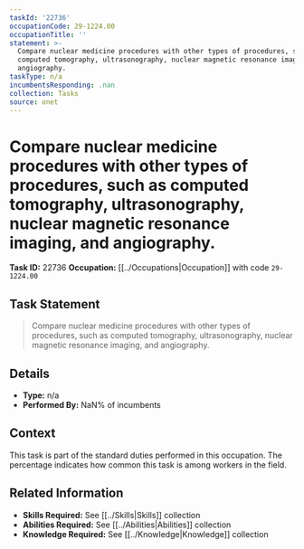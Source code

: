 ```yaml
---
taskId: '22736'
occupationCode: 29-1224.00
occupationTitle: ''
statement: >-
  Compare nuclear medicine procedures with other types of procedures, such as
  computed tomography, ultrasonography, nuclear magnetic resonance imaging, and
  angiography.
taskType: n/a
incumbentsResponding: .nan
collection: Tasks
source: onet
---
```

# Compare nuclear medicine procedures with other types of procedures, such as computed tomography, ultrasonography, nuclear magnetic resonance imaging, and angiography.

**Task ID:** 22736
**Occupation:** [[../Occupations|Occupation]] with code `29-1224.00`

## Task Statement

> Compare nuclear medicine procedures with other types of procedures, such as computed tomography, ultrasonography, nuclear magnetic resonance imaging, and angiography.

## Details

- **Type:** n/a
- **Performed By:** NaN% of incumbents

## Context

This task is part of the standard duties performed in this occupation. The percentage indicates how common this task is among workers in the field.

## Related Information

- **Skills Required:** See [[../Skills|Skills]] collection
- **Abilities Required:** See [[../Abilities|Abilities]] collection
- **Knowledge Required:** See [[../Knowledge|Knowledge]] collection
